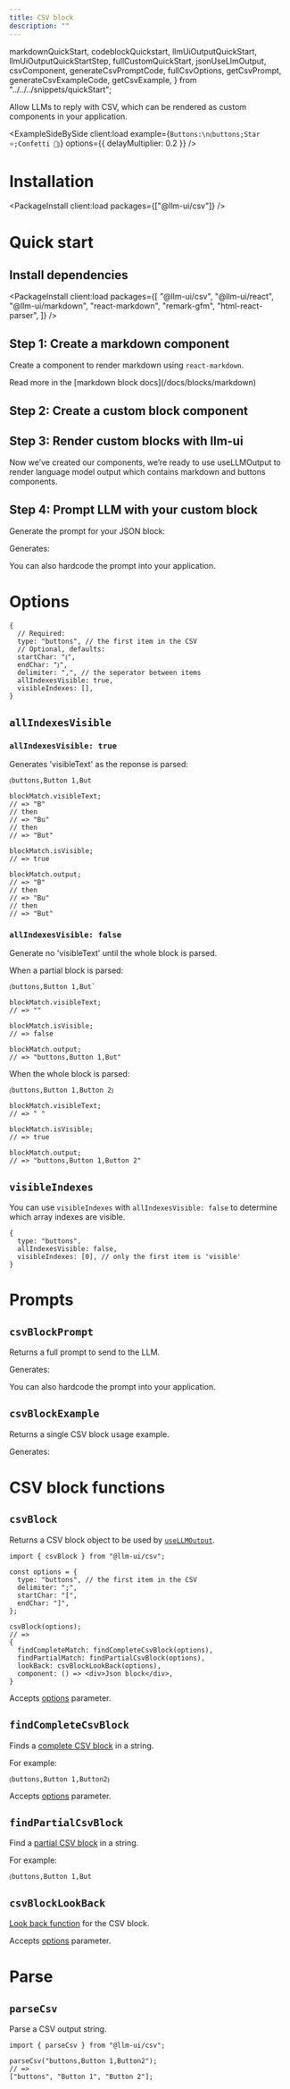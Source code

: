 ```yaml
---
title: CSV block
description: ""
---
```


  markdownQuickStart,
  codeblockQuickstart,
  llmUiOutputQuickStart,
  llmUiOutputQuickStartStep,
  fullCustomQuickStart,
  jsonUseLlmOutput,
  csvComponent,
  generateCsvPromptCode,
  fullCsvOptions,
  getCsvPrompt,
  generateCsvExampleCode,
  getCsvExample,
} from "../../../snippets/quickStart";

Allow LLMs to reply with CSV, which can be rendered as custom components in your application.

<ExampleSideBySide
  client:load
  example={`Buttons:\n⦅buttons;Star ⭐;Confetti 🎉⦆`}
  options={{ delayMultiplier: 0.2 }}
/>

# Installation

<PackageInstall client:load packages={["@llm-ui/csv"]} />

# Quick start

## Install dependencies

<PackageInstall
  client:load
  packages={[
    "@llm-ui/csv",
    "@llm-ui/react",
    "@llm-ui/markdown",
    "react-markdown",
    "remark-gfm",
    "html-react-parser",
  ]}
/>

## Step 1: Create a markdown component

Create a component to render markdown using `react-markdown`.

<CodeBlock code={markdownQuickStart} lang="tsx" />
<CopyDocsContainer>
  <CopyExampleButton toCopy={fullCustomQuickStart} />
  Read more in the [markdown block docs](/docs/blocks/markdown)
</CopyDocsContainer>

## Step 2: Create a custom block component

<CodeBlock code={csvComponent} lang="tsx" />
<CopyDocsContainer>
  <CopyExampleButton toCopy={fullCustomQuickStart} />
</CopyDocsContainer>

## Step 3: Render custom blocks with llm-ui

Now we’ve created our components, we’re ready to use useLLMOutput to render language model output which contains markdown and buttons components.

<CodeBlock code={jsonUseLlmOutput} lang="tsx" />
<CopyDocsContainer>
  <CopyExampleButton toCopy={fullCustomQuickStart} />
</CopyDocsContainer>

## Step 4: Prompt LLM with your custom block

Generate the prompt for your JSON block:

<CodeBlock code={generateCsvPromptCode(fullCsvOptions)} lang="tsx" />

Generates:

<CodeBlock code={getCsvPrompt(fullCsvOptions)} />

You can also hardcode the prompt into your application.

# Options

<CodeBlockInline>

```tsx
{
  // Required:
  type: "buttons", // the first item in the CSV
  // Optional, defaults:
  startChar: "⦅",
  endChar: "⦆",
  delimiter: ",", // the seperator between items
  allIndexesVisible: true,
  visibleIndexes: [],
}
```

</CodeBlockInline>

## `allIndexesVisible`

### `allIndexesVisible: true`

Generates 'visibleText' as the reponse is parsed:

<CodeBlockInline>

```plain
⦅buttons,Button 1,But
```

</CodeBlockInline>

<CodeBlockInline>

```tsx
blockMatch.visibleText;
// => "B"
// then
// => "Bu"
// then
// => "But"

blockMatch.isVisible;
// => true

blockMatch.output;
// => "B"
// then
// => "Bu"
// then
// => "But"
```

</CodeBlockInline>

### `allIndexesVisible: false`

Generate no 'visibleText' until the whole block is parsed.

When a partial block is parsed:

<CodeBlockInline>

```plain
⦅buttons,Button 1,But`
```

</CodeBlockInline>

<CodeBlockInline>

```tsx
blockMatch.visibleText;
// => ""

blockMatch.isVisible;
// => false

blockMatch.output;
// => "buttons,Button 1,But"
```

</CodeBlockInline>

When the whole block is parsed:

<CodeBlockInline>

```plain
⦅buttons,Button 1,Button 2⦆
```

</CodeBlockInline>

<CodeBlockInline>

```tsx
blockMatch.visibleText;
// => " "

blockMatch.isVisible;
// => true

blockMatch.output;
// => "buttons,Button 1,Button 2"
```

</CodeBlockInline>

## `visibleIndexes`

You can use `visibleIndexes` with `allIndexesVisible: false` to determine which array indexes are visible.

<CodeBlockInline>

```tsx
{
  type: "buttons",
  allIndexesVisible: false,
  visibleIndexes: [0], // only the first item is 'visible'
}
```

</CodeBlockInline>

# Prompts

## `csvBlockPrompt`

Returns a full prompt to send to the LLM.

<CodeBlock code={generateCsvPromptCode(fullCsvOptions)} lang="tsx" />

Generates:

<CodeBlock code={getCsvPrompt(fullCsvOptions)} />

You can also hardcode the prompt into your application.

## `csvBlockExample`

Returns a single CSV block usage example.

<CodeBlock code={generateCsvExampleCode(fullCsvOptions)} lang="tsx" />

Generates:

<CodeBlock code={getCsvExample(fullCsvOptions)} />

# CSV block functions

## `csvBlock`

Returns a CSV block object to be used by [`useLLMOutput`](/docs/llm-output-hook#blocks-object).

```tsx
import { csvBlock } from "@llm-ui/csv";

const options = {
  type: "buttons", // the first item in the CSV
  delimiter: ";",
  startChar: "[",
  endChar: "]",
};

csvBlock(options);
// =>
{
  findCompleteMatch: findCompleteCsvBlock(options),
  findPartialMatch: findPartialCsvBlock(options),
  lookBack: csvBlockLookBack(options),
  component: () => <div>Json block</div>,
}
```

Accepts [options](#options) parameter.

## `findCompleteCsvBlock`

Finds a [complete CSV block](/docs/llm-output-hook#blocks-object) in a string.

For example:

```
⦅buttons,Button 1,Button2⦆
```

Accepts [options](#options) parameter.

## `findPartialCsvBlock`

Find a [partial CSV block](/docs/llm-output-hook#blocks-object) in a string.

For example:

```
⦅buttons,Button 1,But
```

## `csvBlockLookBack`

[Look back function](/docs/llm-output-hook#blocks-object) for the CSV block.

Accepts [options](#options) parameter.

# Parse

## `parseCsv`

Parse a CSV output string.

<CodeBlockInline>

```tsx
import { parseCsv } from "@llm-ui/csv";

parseCsv("buttons,Button 1,Button2");
// =>
["buttons", "Button 1", "Button 2"];
```

</CodeBlockInline>
